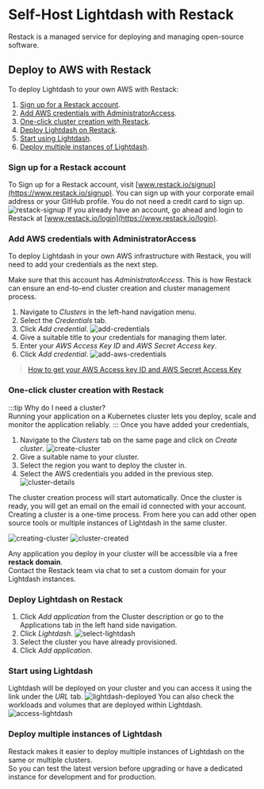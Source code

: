 # Self-Host Lightdash with Restack

Restack is a managed service for deploying and managing open-source software.

## Deploy to AWS with Restack

To deploy Lightdash to your own AWS with Restack:

1. [Sign up for a Restack account](#sign-up-for-a-restack-account).
2. [Add AWS credentials with AdministratorAccess](#add-aws-credentials-with-administratoraccess).
3. [One-click cluster creation with Restack](#one-click-cluster-creation-with-restack).
4. [Deploy Lightdash on Restack](#deploy-lightdash-on-restack).
5. [Start using Lightdash](#start-using-lightdash).
6. [Deploy multiple instances of Lightdash](#deploy-multiple-instances-of-lightdash).

### Sign up for a Restack account

To Sign up for a Restack account, visit [www.restack.io/signup](https://www.restack.io/signup). You can sign up with your corporate email address or your GitHub profile. You do not need a credit card to sign up.
![restack-signup](./assets/restack-sign-up.png)
If you already have an account, go ahead and login to Restack at [www.restack.io/login](https://www.restack.io/login).

### Add AWS credentials with AdministratorAccess

To deploy Lightdash in your own AWS infrastructure with Restack, you will need to add your credentials as the next step.

Make sure that this account has *AdministratorAccess*. This is how Restack can ensure an end-to-end cluster creation and cluster management process.

1. Navigate to *Clusters* in the left-hand navigation menu.
2. Select the *Credentials* tab.
3. Click *Add credential*.
   ![add-credentials](./assets/restack-add-credentials.png)
4. Give a suitable title to your credentials for managing them later.
5. Enter your *AWS Access Key ID* and *AWS Secret Access key*.
6. Click *Add credential*.
   ![add-aws-credentials](./assets/restack-add-AWS-creds.png)

>[How to get your AWS Access key ID and AWS Secret Access Key](https://docs.aws.amazon.com/accounts/latest/reference/root-user-access-key.html)

### One-click cluster creation with Restack

:::tip
Why do I need a cluster?<br/>
Running your application on a Kubernetes cluster lets you deploy, scale and monitor the application reliably.
:::
Once you have added your credentials,
1. Navigate to the *Clusters* tab on the same page and click on *Create cluster*.
   ![create-cluster](./assets/restack-create-cluster.png)
2. Give a suitable name to your cluster.
3. Select the region you want to deploy the cluster in.
4. Select the AWS credentials you added in the previous step.
   ![cluster-details](./assets/restack-cluster-details.png)

The cluster creation process will start automatically. Once the cluster is ready, you will get an email on the email id connected with your account. <br/>Creating a cluster is a one-time process. From here you can add other open source tools or multiple instances of Lightdash in the same cluster.

![creating-cluster](./assets/restack-creating-cluster.png)
![cluster-created](./assets/restack-cluster-created.png)

Any application you deploy in your cluster will be accessible via a free **restack domain**.<br/>Contact the Restack team via chat to set a custom domain for your Lightdash instances.

### Deploy Lightdash on Restack
1. Click *Add application* from the Cluster description or go to the Applications tab in the left hand side navigation.
2. Click *Lightdash*.
   ![select-lightdash](./assets/select-lightdash.png)
3. Select the cluster you have already provisioned.
4. Click *Add application*.

### Start using Lightdash
Lightdash will be deployed on your cluster and you can access it using the link under the *URL* tab.
![lightdash-deployed](./assets/lightdash-deployed.png)
You can also check the workloads and volumes that are deployed within Lightdash.
![access-lightdash](./assets/lightdash-access.png)

### Deploy multiple instances of Lightdash
Restack makes it easier to deploy multiple instances of Lightdash on the same or multiple clusters. <br/>So you can test the latest version before upgrading or have a dedicated instance for development and for production.
